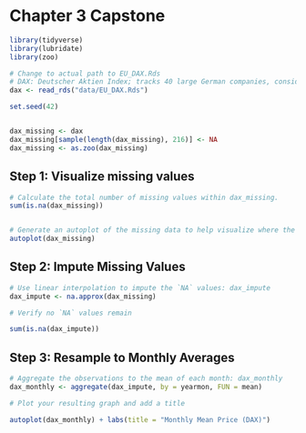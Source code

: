 # Chapter 3 Capstone

```r
library(tidyverse)
library(lubridate)
library(zoo)

# Change to actual path to EU_DAX.Rds
# DAX: Deutscher Aktien Index; tracks 40 large German companies, considered a gauge for Germany's economic health.
dax <- read_rds("data/EU_DAX.Rds")

set.seed(42)


dax_missing <- dax
dax_missing[sample(length(dax_missing), 216)] <- NA
dax_missing <- as.zoo(dax_missing)
```

## Step 1: Visualize missing values

```r
# Calculate the total number of missing values within dax_missing.
sum(is.na(dax_missing))


# Generate an autoplot of the missing data to help visualize where the missing data is.
autoplot(dax_missing)
```

## Step 2: Impute Missing Values

```r
# Use linear interpolation to impute the `NA` values: dax_impute
dax_impute <- na.approx(dax_missing)

# Verify no `NA` values remain

sum(is.na(dax_impute))
```

## Step 3: Resample to Monthly Averages

```r
# Aggregate the observations to the mean of each month: dax_monthly
dax_monthly <- aggregate(dax_impute, by = yearmon, FUN = mean)

# Plot your resulting graph and add a title

autoplot(dax_monthly) + labs(title = "Monthly Mean Price (DAX)")
```

